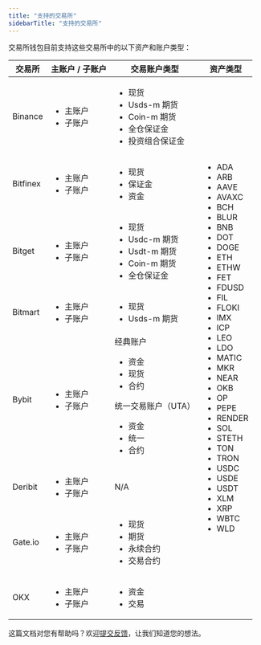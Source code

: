 ```yaml
---
title: "支持的交易所"
sidebarTitle: "支持的交易所"
---
```


交易所钱包目前支持这些交易所中的以下资产和账户类型：

<table class="four-columns">
  <thead>
    <tr>
      <th>交易所</th>
      <th>主账户 / 子账户</th>
      <th>交易账户类型</th>
      <th rowspan="8">资产类型</th>
    </tr>
  </thead>
  <tbody>
    <tr>
      <td>Binance</td>
      <td>
        <ul>
          <li>主账户</li>
          <li>子账户</li>
        </ul>
      </td>
      <td>
        <ul>
          <li>现货</li>
          <li>Usds-m 期货</li>
          <li>Coin-m 期货</li>
          <li>全仓保证金</li>
          <li>投资组合保证金</li>
        </ul>
      </td>
      <td rowspan="8">
        <ul>
          <li>ADA</li>
          <li>ARB</li>
          <li>AAVE</li>
          <li>AVAXC</li>
          <li>BCH</li>
          <li>BLUR</li>
          <li>BNB</li>
          <li>DOT</li>
          <li>DOGE</li>
          <li>ETH</li>
          <li>ETHW</li>
          <li>FET</li>
          <li>FDUSD</li>
          <li>FIL</li>
          <li>FLOKI</li>
          <li>IMX</li>
          <li>ICP</li>
          <li>LEO</li>
          <li>LDO</li>
          <li>MATIC</li>
          <li>MKR</li>
          <li>NEAR</li>
          <li>OKB</li>
          <li>OP</li>
          <li>PEPE</li>
          <li>RENDER</li>
          <li>SOL</li>
          <li>STETH</li>
          <li>TON</li>
          <li>TRON</li>
          <li>USDC</li>
          <li>USDE</li>
          <li>USDT</li>
          <li>XLM</li>
          <li>XRP</li>
          <li>WBTC</li>
          <li>WLD</li>
        </ul>
      </td>
    </tr>
    <tr>
      <td>Bitfinex</td>
      <td>
        <ul>
          <li>主账户</li>
          <li>子账户</li>
        </ul>
      </td>
      <td>
        <ul>
          <li>现货</li>
          <li>保证金</li>
          <li>资金</li>
        </ul>
      </td>
    </tr>
    <tr>
      <td>Bitget</td>
      <td>
        <ul>
          <li>主账户</li>
          <li>子账户</li>
        </ul>
      </td>
      <td>
        <ul>
          <li>现货</li>
          <li>Usdc-m 期货</li>
          <li>Usdt-m 期货</li>
          <li>Coin-m 期货</li>
          <li>全仓保证金</li>
        </ul>
      </td>
    </tr>
    <tr>
      <td>Bitmart</td>
      <td>
        <ul>
          <li>主账户</li>
          <li>子账户</li>
        </ul>
      </td>
      <td>
        <ul>
          <li>现货</li>
          <li>Usds-m 期货</li>
        </ul>
      </td>
    </tr>
    <tr>
      <td>Bybit</td>
      <td>
        <ul>
          <li>主账户</li>
          <li>子账户</li>
        </ul>
      </td>
      <td>
            经典账户
            <ul>
              <li>资金</li>
              <li>现货</li>
              <li>合约</li>
            </ul>
            统一交易账户（UTA）
            <ul>
              <li>资金</li>
              <li>统一</li>
              <li>合约</li>
            </ul>
      </td>
    </tr>
    <tr>
      <td>Deribit</td>
      <td>
        <ul>
          <li>主账户</li>
          <li>子账户</li>
        </ul>
      </td>
      <td>N/A</td>
    </tr>
    <tr>
      <td>Gate.io</td>
      <td>
        <ul>
          <li>主账户</li>
          <li>子账户</li>
        </ul>
      </td>
      <td>
        <ul>
          <li>现货</li>
          <li>期货</li>
          <li>永续合约</li>
          <li>交易合约</li>
        </ul>
      </td>
    </tr>
    <tr>
      <td>OKX</td>
      <td>
        <ul>
          <li>主账户</li>
          <li>子账户</li>
        </ul>
      </td>
      <td>
        <ul>
          <li>资金</li>
          <li>交易</li>
        </ul>
      </td>
    </tr>
  </tbody>
</table>

<Tip>这篇文档对您有帮助吗？欢迎[提交反馈](https://forms.zohopublic.com/cobo/form/DocumentFeedbackForm/formperma/QvLOhxJv1_JMsJ-1dleZ8Itb_7rzN-LtgvsDdxosoVI?referrername=manuals)，让我们知道您的想法。</Tip>